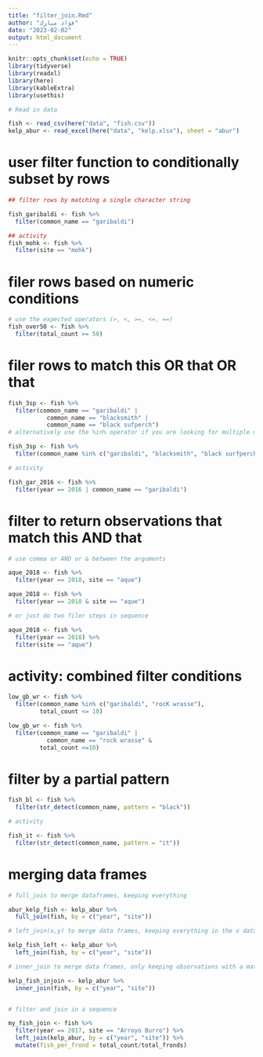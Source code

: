 ```yaml
---
title: "filter_join.Rmd"
author: "فؤاد مبارك"
date: "2023-02-02"
output: html_document
---
```


```r
knitr::opts_chunk$set(echo = TRUE)
library(tidyverse)
library(readxl)
library(here) 
library(kableExtra)
library(usethis)

```

```r

# Read in data

fish <- read_csv(here("data", "fish.csv"))
kelp_abur <- read_excel(here("data", "kelp.xlsx"), sheet = "abur")
```
# user filter function to conditionally subset by rows

```r

## filter rows by matching a single character string

fish_garibaldi <- fish %>% 
  filter(common_name == "garibaldi")

## activity
fish_mohk <- fish %>% 
  filter(site == "mohk")
```

# filer rows based on numeric conditions

```r
# use the expected operators (>, <, >=, <=, ==)
fish_over50 <- fish %>% 
  filter(total_count >= 50)

```

# filer rows to match this OR that OR that

```r

fish_3sp <- fish %>% 
  filter(common_name == "garibaldi" |
           common_name == "blacksmith" |
           common_name == "black sufperch")
# alternatively use the %in% operator if you are looking for multiple matches in the same variable 

fish_3sp <- fish %>% 
  filter(common_name %in% c("garibaldi", "blacksmith", "black surfperch"))

# activity

fish_gar_2016 <- fish %>% 
  filter(year == 2016 | common_name == "garibaldi")

```

# filter to return observations that match this AND that

```r
# use comma or AND or & between the arguments

aque_2018 <- fish %>% 
  filter(year == 2018, site == "aque")

aque_2018 <- fish %>% 
  filter(year == 2018 & site == "aque")

# or just do two filer steps in sequence

aque_2018 <- fish %>% 
  filter(year == 2018) %>% 
  filter(site == "aque")


```

# activity: combined filter conditions

```r

low_gb_wr <- fish %>% 
  filter(common_name %in% c("garibaldi", "rocK wrasse"),
         total_count <= 10)

low_gb_wr <- fish %>% 
  filter(common_name == "garibaldi" |
           common_name == "rock wrasse" &
         total_count <=10)
```

# filter by a partial pattern

```r

fish_bl <- fish %>% 
  filter(str_detect(common_name, pattern = "black"))

# activity

fish_it <- fish %>% 
  filter(str_detect(common_name, pattern = "it"))
```

# merging data frames

```r
# full_join to merge dataframes, keeping everything

abur_kelp_fish <- kelp_abur %>% 
  full_join(fish, by = c("year", "site"))

# left_join(x,y) to merge data frames, keeping everything in the x data frame and only matches from the y data frame

kelp_fish_left <- kelp_abur %>% 
  left_join(fish, by = c("year", "site"))

# inner_join to merge data frames, only keeping observations with a match in both

kelp_fish_injoin <- kelp_abur %>% 
  inner_join(fish, by = c("year", "site"))


# filter and join in a sequence

my_fish_join <- fish %>% 
  filter(year == 2017, site == "Arroyo Burro") %>% 
  left_join(kelp_abur, by = c("year", "site")) %>% 
  mutate(fish_per_frond = total_count/total_fronds)
```


